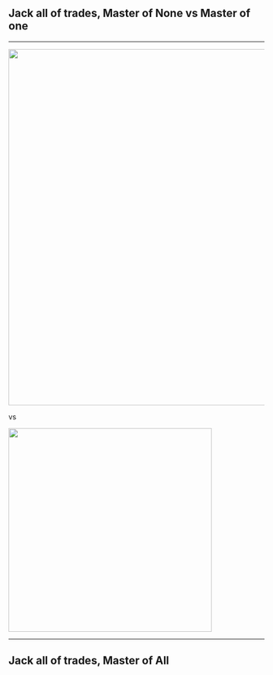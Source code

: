 
## Jack all of trades, Master of None vs Master of one

---

<img width="700" src="./assets/jack_all_of_trades.jpg"/>

vs

<img width="400" src="./assets/master_of_one.jpeg"/>

---

## Jack all of trades, Master of All